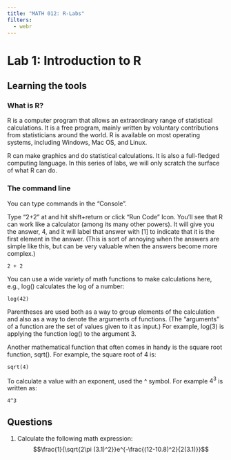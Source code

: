 ```yaml
---
title: "MATH 012: R-Labs"
filters: 
  - webr
---
```

# Lab 1: Introduction to R

## Learning the tools

### What is R?
R is a computer program that allows an extraordinary range of statistical calculations. It is a free program, mainly written by voluntary contributions from statisticians around the world. R is available on most operating systems, including Windows, Mac OS, and Linux.

R can make graphics and do statistical calculations. It is also a full-fledged computing language. In this series of labs, we will only scratch the surface of what R can do.

### The command line

You can type commands in the "Console".

Type “2+2” at and hit shift+return or click "Run Code" Icon. You’ll see that R can work like a calculator (among its many other powers). It will give you the answer, 4, and it will label that answer with [1] to indicate that it is the first element in the answer. (This is sort of annoying when the answers are simple like this, but can be very valuable when the answers become more complex.)

```webr-r
2 + 2
```

You can use a wide variety of math functions to make calculations here, e.g., log() calculates the log of a number:
```webr-r
log(42)
```

Parentheses are used both as a way to group elements of the calculation and also as a way to denote the arguments of functions. (The “arguments” of a function are the set of values given to it as input.) For example, log(3) is applying the function log() to the argument 3.

Another mathematical function that often comes in handy is the square root function, sqrt(). For example, the square root of 4 is:
```webr-r
sqrt(4)
```

To calculate a value with an exponent, used the ^ symbol. For example $4^3$ is written as:
```webr-r
4^3
```

## Questions
1. Calculate the following math expression:
$$\frac{1}{\sqrt{2\pi (3.1)^2}}e^{-\frac{(12-10.8)^2}{2(3.1)}}$$
```webr-r

```